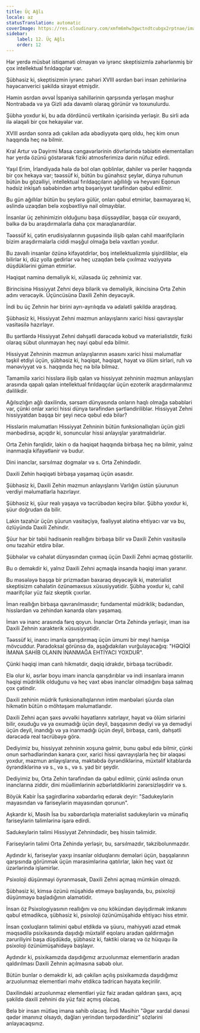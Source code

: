 ```yaml
---
title: Üç Ağlı
locale: az
statusTranslation: automatic
coverImage: https://res.cloudinary.com/xmfm6mhw3gwctndtcubgx2rptnae/image/upload/v1741354419/small_cover_la_gran_rebelion_28716e29d2.webp
sidebar:
    label: 12. Üç Ağlı
    order: 12
---
```

Hər yerdə müsbət istiqaməti olmayan və iyrənc skeptisizmlə zəhərlənmiş bir çox intellektual fırıldaqçılar var.

Şübhəsiz ki, skeptisizmin iyrənc zəhəri XVIII əsrdən bəri insan zehinlərinə həyəcanverici şəkildə sirayət etmişdir.

Həmin əsrdən əvvəl İspaniya sahillərinin qarşısında yerləşən məşhur Nontrabada və ya Gizli ada davamlı olaraq görünür və toxunulurdu.

Şübhə yoxdur ki, bu ada dördüncü vertikalın içərisində yerləşir. Bu sirli ada ilə əlaqəli bir çox hekayələr var.

XVIII əsrdən sonra adı çəkilən ada əbədiyyətə qərq oldu, heç kim onun haqqında heç nə bilmir.

Kral Artur və Dəyirmi Masa cəngavərlərinin dövrlərində təbiətin elementalları hər yerdə özünü göstərərək fiziki atmosferimizə dərin nüfuz edirdi.

Yaşıl Erim, İrlandiyada hələ də bol olan qoblinlər, dahiler və periler haqqında bir çox hekayə var; təəssüf ki, bütün bu günahsız şeylər, dünya ruhunun bütün bu gözəlliyi, intellektual fırıldaqçıların ağıllılığı və heyvani Eqonun hədsiz inkişafı səbəbindən artıq bəşəriyyət tərəfindən qəbul edilmir.

Bu gün ağıllılar bütün bu şeylərə gülür, onları qəbul etmirlər, baxmayaraq ki, əslində uzaqdan belə xoşbəxtliyə nail olmayıblar.

İnsanlar üç zehinimizin olduğunu başa düşsəydilər, başqa cür oxuyardı, bəlkə də bu araşdırmalarla daha çox maraqlanardılar.

Təəssüf ki, çətin erudisiyalarının guşəsində ilişib qalan cahil maarifçilərin bizim araşdırmalarla ciddi məşğul olmağa belə vaxtları yoxdur.

Bu zavallı insanlar özünə kifayətdirlər, boş intellektualizmlə şişirdiliblər, elə bilirlər ki, düz yolla gedirlər və heç uzaqdan belə çıxılmaz vəziyyətə düşdüklərini güman etmirlər.

Həqiqət naminə deməliyik ki, xülasədə üç zehnimiz var.

Birincisinə Hissiyyat Zehni deyə bilərik və deməliyik, ikincisinə Orta Zehin adını verəcəyik. Üçüncüsünə Daxili Zehin deyəcəyik.

İndi bu üç Zehnin hər birini ayrı-ayrılıqda və ədalətli şəkildə araşdıraq.

Şübhəsiz ki, Hissiyyat Zehni məzmun anlayışlarını xarici hissi qavrayışlar vasitəsilə hazırlayır.

Bu şərtlərdə Hissiyyat Zehni dəhşətli dərəcədə kobud və materialistdir, fiziki olaraq sübut olunmayan heç nəyi qəbul edə bilmir.

Hissiyyat Zehninin məzmun anlayışlarının əsasını xarici hissi məlumatlar təşkil etdiyi üçün, şübhəsiz ki, həqiqət, həqiqət, həyat və ölüm sirləri, ruh və mənəviyyat və s. haqqında heç nə bilə bilməz.

Tamamilə xarici hisslərə ilişib qalan və hissiyyat zehninin məzmun anlayışları arasında qapalı qalan intellektual fırıldaqçılar üçün ezoterik araşdırmalarımız dəlilikdir.

Ağılsızlığın ağlı daxilində, sərsəm dünyasında onların haqlı olmağa səbəbləri var, çünki onlar xarici hissi dünya tərəfindən şərtləndiriliblər. Hissiyyat Zehni hissiyyatdan başqa bir şeyi necə qəbul edə bilər?

Hisslərin məlumatları Hissiyyat Zehninin bütün funksionallıqları üçün gizli mənbədirsə, açıqdır ki, sonuncular hissi anlayışlar yaratmalıdırlar.

Orta Zehin fərqlidir, lakin o da həqiqət haqqında birbaşa heç nə bilmir, yalnız inanmaqla kifayətlənir və budur.

Dini inanclar, sarsılmaz dogmalar və s. Orta Zehindədir.

Daxili Zehin həqiqəti birbaşa yaşamaq üçün əsasdır.

Şübhəsiz ki, Daxili Zehin məzmun anlayışlarını Varlığın üstün şüurunun verdiyi məlumatlarla hazırlayır.

Şübhəsiz ki, şüur ​​realı yaşaya və təcrübədən keçirə bilər. Şübhə yoxdur ki, şüur ​​doğrudan da bilir.

Lakin təzahür üçün şüurun vasitəçiyə, fəaliyyət alətinə ehtiyacı var və bu, özlüyündə Daxili Zehindir.

Şüur ​​hər bir təbii hadisənin reallığını birbaşa bilir və Daxili Zehin vasitəsilə onu təzahür etdirə bilər.

Şübhələr və cəhalət dünyasından çıxmaq üçün Daxili Zehni açmaq göstərilir.

Bu o deməkdir ki, yalnız Daxili Zehni açmaqla insanda həqiqi iman yaranır.

Bu məsələyə başqa bir prizmadan baxaraq deyəcəyik ki, materialist skeptisizm cəhalətin özünəməxsus xüsusiyyətidir. Şübhə yoxdur ki, cahil maarifçilər yüz faiz skeptik çıxırlar.

İman reallığın birbaşa qavranılmasıdır; fundamental müdriklik; bədəndən, hisslərdən və zehindən kənarda olanı yaşamaq.

İman və inanc arasında fərq qoyun. İnanclar Orta Zehində yerləşir, iman isə Daxili Zehnin xarakterik xüsusiyyətidir.

Təəssüf ki, inancı imanla qarışdırmaq üçün ümumi bir meyl həmişə mövcuddur. Paradoksal görünsə də, aşağıdakıları vurğulayacağıq: "HƏQİQİ İMANA SAHİB OLANIN İNANMAĞA EHTİYACI YOXDUR".

Çünki həqiqi iman canlı hikmətdir, dəqiq idrakdır, birbaşa təcrübədir.

Elə olur ki, əsrlər boyu imanı inancla qarışdırıblar və indi insanlara imanın həqiqi müdriklik olduğunu və heç vaxt əbəs inanclar olmadığını başa salmaq çox çətindir.

Daxili zehinin müdrik funksionallıqlarının intim mənbələri şüurda olan hikmətin bütün o möhtəşəm məlumatlarıdır.

Daxili Zehni açan şəxs əvvəlki həyatlarını xatırlayır, həyat və ölüm sirlərini bilir, oxuduğu və ya oxumadığı üçün deyil, başqasının dediyi və ya demədiyi üçün deyil, inandığı və ya inanmadığı üçün deyil, birbaşa, canlı, dəhşətli dərəcədə real təcrübəyə görə.

Dediyimiz bu, hissiyyat zehninin xoşuna gəlmir, bunu qəbul edə bilmir, çünki onun sərhədlərindən kənara çıxır, xarici hissi qavrayışlarla heç bir əlaqəsi yoxdur, məzmun anlayışlarına, məktəbdə öyrəndiklərinə, müxtəlif kitablarda öyrəndiklərinə və s., və s., və s. yad bir şeydir.

Dediyimiz bu, Orta Zehin tərəfindən də qəbul edilmir, çünki əslində onun inanclarına ziddir, dini müəllimlərinin əzbərlətdiklərini zərərsizləşdirir və s.

Böyük Kabir İsa şagirdlərinə xəbərdarlıq edərək deyir: "Sadukeylərin mayasından və fariseylərin mayasından qorunun".

Aşkardır ki, Məsih İsa bu xəbərdarlıqla materialist sadukeylərin və münafiq fariseylərin təlimlərinə işarə edirdi.

Sadukeylərin təlimi Hissiyyat Zehnindədir, beş hissin təlimidir.

Fariseylərin təlimi Orta Zehində yerləşir, bu, sarsılmazdır, təkzibolunmazdır.

Aydındır ki, fariseylər yaxşı insanlar olduqlarını demələri üçün, başqalarının qarşısında görünmək üçün mərasimlərinə qatılırlar, lakin heç vaxt öz üzərlərində işləmirlər.

Psixoloji düşünməyi öyrənməsək, Daxili Zehni açmaq mümkün olmazdı.

Şübhəsiz ki, kimsə özünü müşahidə etməyə başlayanda, bu, psixoloji düşünməyə başladığının əlamətidir.

İnsan öz Psixologiyasının reallığını və onu kökündən dəyişdirmək imkanını qəbul etmədikcə, şübhəsiz ki, psixoloji özünümüşahidə ehtiyacı hiss etmir.

İnsan çoxluqların təlimini qəbul etdikdə və şüuru, mahiyyəti azad etmək məqsədilə psixikasında daşıdığı müxtəlif eqolaru aradan qaldırmağın zəruriliyini başa düşdükdə, şübhəsiz ki, faktiki olaraq və öz hüququ ilə psixoloji özünümüşahidəyə başlayır.

Aydındır ki, psixikamızda daşıdığımız arzuolunmaz elementlərin aradan qaldırılması Daxili Zehnin açılmasına səbəb olur.

Bütün bunlar o deməkdir ki, adı çəkilən açılış psixikamızda daşıdığımız arzuolunmaz elementləri məhv etdikcə tədricən həyata keçirilir.

Daxilindəki arzuolunmaz elementləri yüz faiz aradan qaldıran şəxs, açıq şəkildə daxili zehnini də yüz faiz açmış olacaq.

Belə bir insan mütləq imana sahib olacaq. İndi Məsihin "Əgər xardal dənəsi qədər imanınız olsaydı, dağları yerindən tərpədərdiniz" sözlərini anlayacaqsınız.

